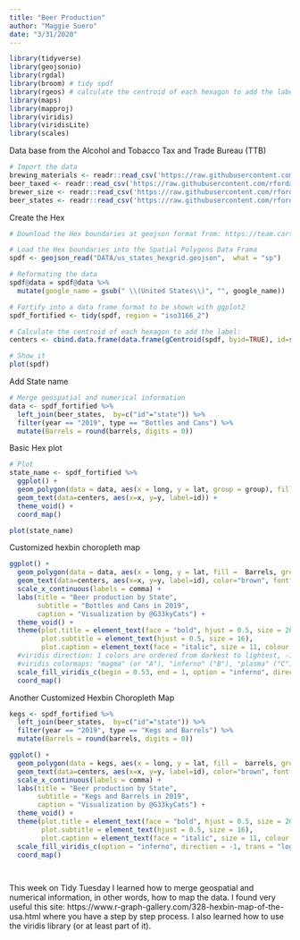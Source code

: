 ```yaml
---
title: "Beer Production"
author: "Maggie Suero"
date: "3/31/2020"
---
```


```r
library(tidyverse)
library(geojsonio)
library(rgdal)
library(broom) # tidy spdf
library(rgeos) # calculate the centroid of each hexagon to add the label
library(maps)
library(mapproj)
library(viridis)
library(viridisLite)
library(scales)
```
Data base from the Alcohol and Tobacco Tax and Trade Bureau (TTB)

```r
# Import the data
brewing_materials <- readr::read_csv('https://raw.githubusercontent.com/rfordatascience/tidytuesday/master/data/2020/2020-03-31/brewing_materials.csv')
beer_taxed <- readr::read_csv('https://raw.githubusercontent.com/rfordatascience/tidytuesday/master/data/2020/2020-03-31/beer_taxed.csv')
brewer_size <- readr::read_csv('https://raw.githubusercontent.com/rfordatascience/tidytuesday/master/data/2020/2020-03-31/brewer_size.csv')
beer_states <- readr::read_csv('https://raw.githubusercontent.com/rfordatascience/tidytuesday/master/data/2020/2020-03-31/beer_states.csv')
```

Create the Hex 
```r
# Download the Hex boundaries at geojson format from: https://team.carto.com/u/andrew/tables/andrew.us_states_hexgrid/public/map

# Load the Hex boundaries into the Spatial Polygons Data Frama
spdf <- geojson_read("DATA/us_states_hexgrid.geojson",  what = "sp")

# Reformating the data
spdf@data = spdf@data %>%
  mutate(google_name = gsub(" \\(United States\\)", "", google_name))

# Fortify into a data frame format to be shown with ggplot2
spdf_fortified <- tidy(spdf, region = "iso3166_2")

# Calculate the centroid of each hexagon to add the label:
centers <- cbind.data.frame(data.frame(gCentroid(spdf, byid=TRUE), id=spdf@data$iso3166_2))

# Show it
plot(spdf)
```
Add State name

```r
# Merge geospatial and numerical information
data <- spdf_fortified %>%
  left_join(beer_states,  by=c("id"="state")) %>%
  filter(year == "2019", type == "Bottles and Cans") %>% 
  mutate(Barrels = round(barrels, digits = 0))
```
Basic Hex plot

```r
# Plot
state_name <- spdf_fortified %>% 
  ggplot() +
  geom_polygon(data = data, aes(x = long, y = lat, group = group), fill="lavender", color="black") +
  geom_text(data=centers, aes(x=x, y=y, label=id)) +
  theme_void() +
  coord_map()

plot(state_name)
```
Customized hexbin choropleth map

```r
ggplot() +
  geom_polygon(data = data, aes(x = long, y = lat, fill =  Barrels, group = group), size=0, alpha=0.95, color="black") +
  geom_text(data=centers, aes(x=x, y=y, label=id), color="brown", fontface = "bold") +
  scale_x_continuous(labels = comma) +
  labs(title = "Beer production by State", 
       subtitle = "Bottles and Cans in 2019",
       caption = "Visualization by @G33kyCats") +
  theme_void() +
  theme(plot.title = element_text(face = "bold", hjust = 0.5, size = 20),
        plot.subtitle = element_text(hjust = 0.5, size = 16),
        plot.caption = element_text(face = "italic", size = 11, colour = "grey50"))+
  #viridis direction: 1 colors are ordered from darkest to lightest, -1 the order is reversed
  #viridis colormaps: "magma" (or "A"), "inferno" ("B"), "plasma" ("C"), "viridis" ("D"), and "cividis" ("E") 
  scale_fill_viridis_c(begin = 0.53, end = 1, option = "inferno", direction = 1, trans = "log", na.value = NA) +
  coord_map()
```

Another Customized Hexbin Choropleth Map
```r

kegs <- spdf_fortified %>%
  left_join(beer_states,  by=c("id"="state")) %>%
  filter(year == "2019", type == "Kegs and Barrels") %>% 
  mutate(Barrels = round(barrels, digits = 0))

ggplot() +
  geom_polygon(data = kegs, aes(x = long, y = lat, fill =  barrels, group = group), size=0, alpha=0.8, color="brown") +
  geom_text(data=centers, aes(x=x, y=y, label=id), color="brown", fontface = "bold") +
  scale_x_continuous(labels = comma) +
  labs(title = "Beer production by State", 
       subtitle = "Kegs and Barrels in 2019",
       caption = "Visualization by @G33kyCats") +
  theme_void() +
  theme(plot.title = element_text(face = "bold", hjust = 0.5, size = 20),
        plot.subtitle = element_text(hjust = 0.5, size = 16),
        plot.caption = element_text(face = "italic", size = 11, colour = "grey50")) +
  scale_fill_viridis_c(option = "inferno", direction = -1, trans = "log", na.value = NA) +
  coord_map()

  
```

This week on Tidy Tuesday I learned how to merge geospatial and numerical information, in other words, how to map the data. I found very useful this site: https://www.r-graph-gallery.com/328-hexbin-map-of-the-usa.html where you have a step by step process.
I also learned how to use the viridis library (or at least part of it). 
